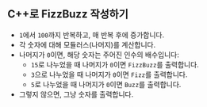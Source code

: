 
## C++로 FizzBuzz 작성하기

<FizzBuzzRules />

<FizzBuzzCode />

- `1`에서 `100`까지 반복하고, 매 반복 후에 증가합니다.
- 각 숫자에 대해 모듈러스(나머지)를 계산합니다.
- 나머지가 `0`이면, 해당 숫자는 주어진 인수의 배수입니다:
  - `15`로 나누었을 때 나머지가 `0`이면 `FizzBuzz`를 출력합니다.
  - `3`으로 나누었을 때 나머지가 `0`이면 `Fizz`를 출력합니다.
  - `5`로 나누었을 때 나머지가 `0`이면 `Buzz`를 출력합니다.
- 그렇지 않으면, 그냥 숫자를 출력합니다.
